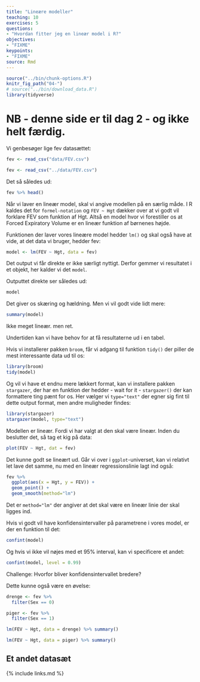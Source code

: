 ```yaml
---
title: "Lineære modeller"
teaching: 10
exercises: 5
questions:
- "Hvordan fitter jeg en lineær model i R?"
objectives:
- "FIXME"
keypoints:
- "FIXME"
source: Rmd
---
```


```r
source("../bin/chunk-options.R")
knitr_fig_path("04-")
# source("../bin/download_data.R")
library(tidyverse)
```
# NB - denne side er til dag 2 - og ikke helt færdig.


Vi genbesøger lige fev datasættet:

```r
fev <- read_csv("data/FEV.csv")
```
```r
fev <- read_csv("../data/FEV.csv")
```

Det så således ud:
```r
fev %>% head()
```


Når vi laver en lineær model, skal vi angive modellen på en særlig måde. 
I R kaldes det for `formel-notation` og `FEV ~ Hgt` dækker over at vi godt vil
forklare FEV som funktion af Hgt. Altså en model hvor vi forestiller os at 
Forced Expiratory Volume er en lineær funktion af børnenes højde.

Funktionen der laver vores lineære model hedder `lm()` og skal også have at vide,
at det data vi bruger, hedder fev:

```r
model <- lm(FEV ~ Hgt, data = fev)
```

Det output vi får direkte er ikke særligt nyttigt. Derfor gemmer vi resultatet i
et objekt, her kalder vi det `model`. 

Outputtet direkte ser således ud:

```r
model
```

Det giver os skæring og hældning. Men vi vil godt vide lidt mere:

```r
summary(model)
```

Ikke meget lineær. men ret.

Undertiden kan vi have behov for at få resultaterne ud i en tabel.

Hvis vi installerer pakken `broom`, får vi adgang til funktion `tidy()` der
piller de mest interessante data ud til os:
```r
library(broom)
tidy(model)
```

Og vil vi have et endnu mere lækkert format, kan vi installere pakken `stargazer`,
der har en funktion der hedder - wait for it - `stargazer()` der kan formattere
ting pænt for os. Her vælger vi `type="text"` der egner sig fint til dette 
output format, men andre muligheder findes:
```r
library(stargazer)
stargazer(model, type="text")
```

Modellen er lineær. Fordi vi har valgt at den skal være lineær. Inden du beslutter
det, så tag et kig på data:

```r
plot(FEV ~ Hgt, dat = fev)
```

Det kunne godt se lineært ud. Går vi over i `ggplot`-universet, kan vi relativt
let lave det samme, nu med en lineær regressionslinie lagt ind også:

```r
fev %>% 
  ggplot(aes(x = Hgt, y = FEV)) +
  geom_point() +
  geom_smooth(method="lm")
```

Det er `method="lm"` der angiver at det skal være en lineær linie der skal
ligges ind. 

Hvis vi godt vil have konfidensintervaller på parametrene i vores model, er der 
en funktion til det:

```r
confint(model)
```
Og hvis vi ikke vil nøjes med et 95% interval, kan vi specificere et andet:

```r
confint(model, level = 0.99)
```
Challenge: 
Hvorfor bliver konfidensintervallet bredere?


Dette kunne også være en øvelse:
```r
drenge <- fev %>% 
  filter(Sex == 0)

piger <- fev %>% 
  filter(Sex == 1)


```

```r
lm(FEV ~ Hgt, data = drenge) %>% summary()
```
```r
lm(FEV ~ Hgt, data = piger) %>% summary()
```

## Et andet datasæt


{% include links.md %}
